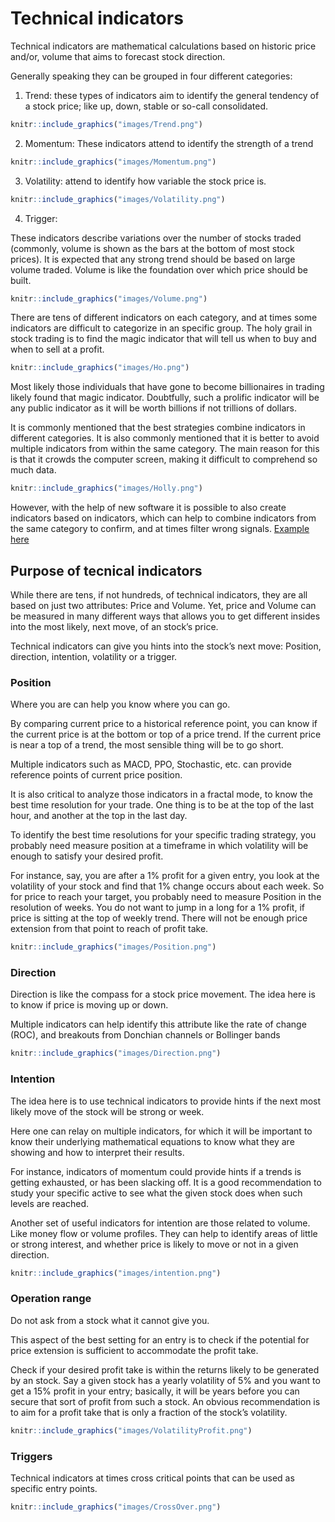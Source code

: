 # Technical indicators

Technical indicators are mathematical calculations based on historic price and/or, volume that aims to forecast stock direction.

Generally speaking they can be grouped in four different categories:

1) Trend: these types of indicators aim to identify the general tendency of a stock price; like up, down,  stable or so-call consolidated.

```r
knitr::include_graphics("images/Trend.png")
```

2) Momentum: These indicators attend to identify the strength of a trend
```r
knitr::include_graphics("images/Momentum.png")
```

3) Volatility:  attend to identify how variable the stock price is.
```r
knitr::include_graphics("images/Volatility.png")
```

4) Trigger: 

These indicators describe variations over the number of stocks traded (commonly, volume is shown as the bars at the bottom of most stock prices).  It is expected that any strong trend should be based on large volume traded. Volume is like the foundation over which price should be built.
```r
knitr::include_graphics("images/Volume.png")
```

There are tens of different indicators on each category, and at times some indicators are difficult to categorize in an specific group. The holy grail in stock trading is to find the magic indicator that will tell us when to buy and when to sell at a profit.

```r
knitr::include_graphics("images/Ho.png")
```

Most likely those individuals that have gone to become billionaires in trading likely found that magic indicator. Doubtfully, such a prolific indicator will be any public indicator as it will be worth billions if not trillions of dollars.

It is commonly mentioned that the best strategies combine indicators in different categories. It is also commonly mentioned that it is better to avoid multiple indicators from within the same category. The main reason for this is that it crowds the computer screen, making it difficult to comprehend so much data. 

```r
knitr::include_graphics("images/Holly.png")
```

However, with the help of new software it is possible to also create indicators based on indicators, which can help to combine indicators from the same category to confirm, and at times filter wrong signals.  [Example here](https://currency.com/awesome-oscillator-vs-macd)

## Purpose of tecnical indicators {-}

While there are tens, if not hundreds, of technical indicators, they are all based on just two attributes: Price and Volume. Yet, price and Volume can be measured in many different ways that allows you to get different insides into the most likely, next move, of an stock's price. 

Technical indicators can give you hints into the stock's next move: Position, direction, intention, volatility or a trigger.



### Position {--}
Where you are can help you know where you can go.  

By comparing current price to a historical reference point, you can know if the current price is at the bottom or top of a price trend. If the current price is near a top of a trend, the most sensible thing will be to go short. 

Multiple indicators such as MACD, PPO, Stochastic, etc. can provide reference points of current price position. 

It is also critical to analyze those indicators in a fractal mode, to know the best time resolution for your trade. One thing is to be at the top of the last hour, and another at the top in the last day. 

To identify the best time resolutions for your specific trading strategy, you probably need measure position at a timeframe in which volatility will be enough to satisfy your desired profit. 

For instance, say, you are after a 1% profit for a given entry, you look at the volatility of your stock and find that 1% change occurs about each week. So for price to reach your target, you probably need to measure Position in the resolution of weeks. You do not want to jump in a long for a 1% profit, if price is sitting at the top of weekly trend. There will not be enough price extension from that point to reach of profit take.

```r
knitr::include_graphics("images/Position.png")
```

### Direction {--}
Direction is like the compass for a stock price movement. The idea here is to know if price is moving up or down.

Multiple indicators can help identify this attribute like the rate of change (ROC), and breakouts from Donchian channels or Bollinger bands 
```r
knitr::include_graphics("images/Direction.png")
```

### Intention {--}
The idea here is to use technical indicators to provide hints if the next most likely move of the stock will be strong or week. 

Here one can relay on multiple indicators, for which it will be important to know their underlying mathematical equations to know what they are showing and how to interpret their results.

For instance, indicators of momentum could provide hints if a trends is getting exhausted, or has been slacking off. It is a good recommendation to study your specific active to see what the given stock does when such levels are reached.

Another set of useful indicators for intention are those related to volume. Like money flow or volume profiles. They can help to identify areas of little or strong interest, and whether price is likely to move or not in a given direction.

```r
knitr::include_graphics("images/intention.png")
```

### Operation range {--}
Do not ask from a stock what it cannot give you.

This aspect of the best setting for an entry is to check if the potential for price extension is sufficient to accommodate the profit take.

Check if your desired profit take is within the  returns likely to be generated by an stock. Say a given stock has a yearly volatility of 5% and you want to get a 15% profit in your entry; basically, it will be years before you can secure that sort of profit from such a stock. An obvious recommendation is to aim for a profit take that is only a fraction of the stock's volatility.

```r
knitr::include_graphics("images/VolatilityProfit.png")
```


### Triggers {--}
Technical indicators at times cross critical points that can be used as specific entry points. 



```r
knitr::include_graphics("images/CrossOver.png")
```

